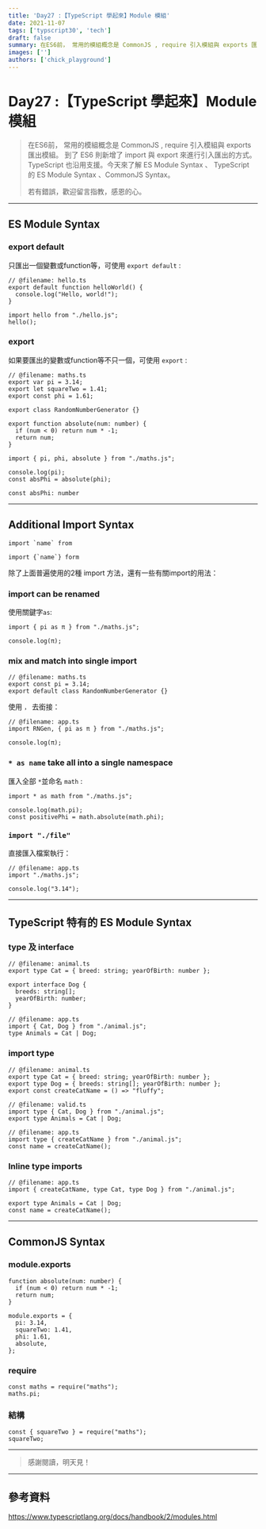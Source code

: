 ```yaml
---
title: 'Day27 :【TypeScript 學起來】Module 模組'
date: 2021-11-07
tags: ['typscript30', 'tech']
draft: false
summary: 在ES6前， 常用的模組概念是 CommonJS , require 引入模組與 exports 匯出模組。
images: ['']
authors: ['chick_playground']
---
```


# Day27 :【TypeScript 學起來】Module 模組

> 在ES6前， 常用的模組概念是 CommonJS , require 引入模組與 exports 匯出模組。 到了 ES6 則新增了 import 與 export 來進行引入匯出的方式。TypeScript 也沿用支援。今天來了解 ES Module Syntax 、 TypeScript 的 ES Module Syntax 、CommonJS Syntax。
>
> 若有錯誤，歡迎留言指教，感恩的心。

---

## ES Module Syntax

### export default

只匯出一個變數或function等，可使用 `export default` :

```typescript=
// @filename: hello.ts
export default function helloWorld() {
  console.log("Hello, world!");
}
```

```typescript=
import hello from "./hello.js";
hello();
```

### export

如果要匯出的變數或function等不只一個，可使用 `export` :

```typescript=
// @filename: maths.ts
export var pi = 3.14;
export let squareTwo = 1.41;
export const phi = 1.61;

export class RandomNumberGenerator {}

export function absolute(num: number) {
  if (num < 0) return num * -1;
  return num;
}
```

```typescript=
import { pi, phi, absolute } from "./maths.js";

console.log(pi);
const absPhi = absolute(phi);

const absPhi: number
```

---

## Additional Import Syntax

```typescript=
import `name` from

import {`name`} form

```

除了上面普遍使用的2種 import 方法，還有一些有關import的用法：

### import can be renamed

使用關鍵字`as`:

```typescript=
import { pi as π } from "./maths.js";

console.log(π);
```

### mix and match into single import

```typescript=
// @filename: maths.ts
export const pi = 3.14;
export default class RandomNumberGenerator {}

```

使用 `，` 去銜接：

```typescript=
// @filename: app.ts
import RNGen, { pi as π } from "./maths.js";

console.log(π);
```

### `* as name` take all into a single namespace

匯入全部 `*`並命名 `math` :

```typescript=
import * as math from "./maths.js";

console.log(math.pi);
const positivePhi = math.absolute(math.phi);

```

### `import "./file"`

直接匯入檔案執行：

```typescript=
// @filename: app.ts
import "./maths.js";

console.log("3.14");
```

---

## TypeScript 特有的 ES Module Syntax

### type 及 interface

```typescript=
// @filename: animal.ts
export type Cat = { breed: string; yearOfBirth: number };

export interface Dog {
  breeds: string[];
  yearOfBirth: number;
}

// @filename: app.ts
import { Cat, Dog } from "./animal.js";
type Animals = Cat | Dog;

```

### import type

```typescript=
// @filename: animal.ts
export type Cat = { breed: string; yearOfBirth: number };
export type Dog = { breeds: string[]; yearOfBirth: number };
export const createCatName = () => "fluffy";

// @filename: valid.ts
import type { Cat, Dog } from "./animal.js";
export type Animals = Cat | Dog;

// @filename: app.ts
import type { createCatName } from "./animal.js";
const name = createCatName();
```

### Inline type imports

```typescript=
// @filename: app.ts
import { createCatName, type Cat, type Dog } from "./animal.js";

export type Animals = Cat | Dog;
const name = createCatName();
```

---

## CommonJS Syntax

### module.exports

```typescript=
function absolute(num: number) {
  if (num < 0) return num * -1;
  return num;
}

module.exports = {
  pi: 3.14,
  squareTwo: 1.41,
  phi: 1.61,
  absolute,
};
```

### require

```typescript=
const maths = require("maths");
maths.pi;
```

### 結構

```typescript=
const { squareTwo } = require("maths");
squareTwo;
```

---

> 感謝閱讀，明天見！

---

## 參考資料

https://www.typescriptlang.org/docs/handbook/2/modules.html
